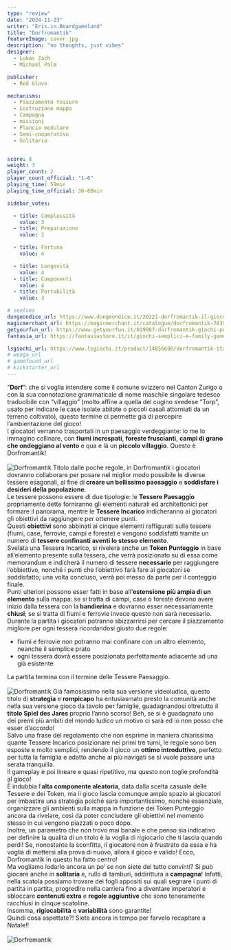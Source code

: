 ```yaml
---
type: "review"
date: "2024-11-23"
writer: "Eris.in.Boardgameland"
title: "Dorfromantik"
featureImage: cover.jpg
description: "no thoughts, just vibes"
designer: 
  - Lukas Zach
  - Michael Palm

publisher: 
  - Red Glove

mechanisms:
  - Piazzamento tessere
  - Costruzione mappa
  - Campagna
  - missioni
  - Plancia modulare
  - Semi-cooperativo
  - Solitario


score: 8
weight: 3
player_count: 2
player_count_official: "1-6"
playing_time: 59min
playing_time_official: 30-60min

sidebar_votes:

  - title: Complessità
    value: 3
  - title: Preparazione
    value: 2

  - title: Fortuna
    value: 4

  - title: Longevità
    value: 4
  - title: Componenti
    value: 4
  - title: Portabilità
    value: 3

# seelves
dungeondice_url: https://www.dungeondice.it/20221-dorfromantik-il-gioco-da-tavolo.html?affiliate_id=1358029&affiliate=dudexpress&awc=54767_1732204929_a8d0a1b3aa354757f871d20bed688e55&utm_source=awin&utm_medium=affiliation&utm_campaign=https%3A%2F%2Fdudexpress.it%2F
magicmerchant_url: https://magicmerchant.it/catalogue/dorfromantik-78394/
getyourfun_url: https://www.getyourfun.it/019987-dorfromantik-giochi-per-bambini.html?ref=7020
fantasia_url: https://fantasiastore.it/it/giochi-semplici-e-family-games/128398-dorfromantik-il-gioco-da-tavolo-ita.html?aff=47

lsgiochi_url: https://www.lsgiochi.it/product/14856696/dorfromantik-italiano
# weega_url
# gamefound_url
# kickstarter_url
---
```


<Setting>
  “<strong>Dorf</strong>”: che si voglia intendere come il comune svizzero nel Canton Zurigo o con la sua connotazione grammaticale di nome maschile singolare tedesco traducibile con “villaggio” (molto affine a quella del cugino svedese “Torp”, usato per indicare le case isolate abitate o piccoli casali attorniati da un terreno coltivato), questo termine ci permette già di percepire l’ambientazione del gioco!<br />
I giocatori verranno trasportati in un paesaggio verdeggiante: io me lo immagino collinare, con <strong>fiumi increspati</strong>, <strong>foreste fruscianti</strong>, <strong>campi di grano che ondeggiano al vento</strong> e qua e là un <strong>piccolo villaggio</strong>. Questo è Dorfromantik! <br />
&nbsp;<br />
</Setting>

<img src="./game1.jpg" alt="Dorfromantik" />

<Rules>
 Titolo dalle poche regole, in Dorfromantik i giocatori dovranno collaborare per posare nel miglior modo possibile le diverse tessere esagonali, al fine di<strong> creare un bellissimo paesaggio</strong> e <strong>soddisfare i desideri della popolazione</strong>.<br />
Le tessere possono essere di due tipologie: le <strong>Tessere Paesaggio</strong> propriamente dette forniranno gli elementi naturali ed architettonici per formare il panorama, mentre le <strong>Tessere Incarico</strong> indicheranno ai giocatori gli obiettivi da raggiungere per ottenere punti.<br />
Questi <strong>obiettivi</strong> sono abbinati ai cinque elementi raffigurati sulle tessere (fiumi, case, ferrovie, campi e foreste) e vengono soddisfatti tramite un numero di <strong>tessere confinanti aventi lo stesso elemento</strong>.<br />
Svelata una Tessera Incarico, si rivelerà anche un <strong>Token Punteggio</strong> in base all’elemento presente sulla tessera, che verrà posizionato su di essa come memorandum e indicherà il numero di tessere <strong>necessarie</strong> per raggiungere l’obbiettivo, nonché i punti che l’obiettivo farà fare ai giocatori se soddisfatto; una volta concluso, verrà poi messo da parte per il conteggio finale.<br />
Punti ulteriori possono esser fatti in base all’<strong>estensione più ampia di un elemento</strong> sulla mappa: se si tratta di campi, case o foreste devono avere inizio dalla tessera con la<strong> bandierina</strong> e dovranno esser necessariamente <strong>chiusi</strong>; se si tratta di fiumi e ferrovie invece questo non sarà necessario.<br />
Durante la partita i giocatori potranno sbizzarrirsi per cercare il piazzamento migliore per ogni tessera ricordandosi giusto due regole:<br />
<ul>
<li>fiumi e ferrovie non potranno mai confinare con un altro elemento, neanche il semplice prato</li>
<li>ogni tessera dovrà essere posizionata perfettamente adiacente ad una già esistente</li>
</ul>
La partita termina con il termine delle Tessere Paesaggio.<br />
&nbsp;<br />
</Rules>

<img src="./game2.jpg" alt="Dorfromantik" />

<Feedback>
  Già famosissimo nella sua versione videoludica, questo titolo di <strong>strategia</strong> e <strong>rompicapo</strong> ha entusiasmato presto la comunità anche nella sua versione gioco da tavolo per famiglie, guadagnandosi oltretutto il <strong>titolo Spiel des Jares</strong> proprio l’anno scorso! Beh, se si è guadagnato uno dei premi più ambiti del mondo ludico un motivo ci sarà ed io non posso che esser d’accordo!<br />
Salvo una frase del regolamento che non esprime in maniera chiarissima quante Tessere Incarico posizionare nei primi tre turni, le regole sono ben esposte e molto semplici, rendendo il gioco un <strong>ottimo introduttivo</strong>, perfetto per tutta la famiglia e adatto anche ai più navigati se si vuole passare una serata tranquilla.<br />
Il gameplay è poi lineare e quasi ripetitivo, ma questo non toglie profondità al gioco! <br />
È indubbia l’<strong>alta componente aleatoria</strong>, data dalla scelta casuale delle Tessere e dei Token, ma il gioco lascia comunque ampio spazio ai giocatori per imbastire una strategia poiché sarà importantissimo, nonché essenziale, organizzare gli ambienti sulla mappa in funzione dei Token Punteggio ancora da rivelare, così da poter concludere gli obiettivi nel momento stesso in cui vengono piazzati o poco dopo.<br />
Inoltre, un parametro che non trovo mai banale e che penso sia indicativo per definire la qualità di un titolo è la voglia di rigiocarlo che ti lascia quando perdi! Se, nonostante la sconfitta, il giocatore non è frustrato da essa e ha voglia di mettersi alla prova di nuovo, allora il gioco è valido! Ecco, Dorfromantik in questo ha fatto centro!<br />
Ma vogliamo lodarlo ancora un po’ se non siete del tutto convinti? Si può giocare anche in <strong>solitaria</strong> e, rullo di tamburi, addirittura a <strong>campagna</strong>! Infatti, nella scatola possiamo trovare dei fogli appositi sui quali segnare i punti di partita in partita, progredire nella carriera fino a diventare imperatori e sbloccare <strong>contenuti extra</strong> e <strong>regole aggiuntive</strong> che sono teneramente racchiusi in cinque scatoline.<br />
Insomma, <strong>rigiocabilità</strong> e <strong>variabilità</strong> sono garantite!<br />
Quindi cosa aspettate?! Siete ancora in tempo per farvelo recapitare a Natale!! <br />
&nbsp;<br />
</Feedback>

<img src="./game3.jpg" alt="Dorfromantik" />

